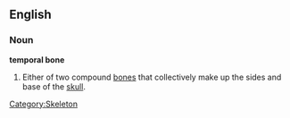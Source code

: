 {{wikipedia}}
==English==
===Noun===
'''temporal bone'''

#Either of two compound [[bone]]s that collectively make up the sides and base of the [[skull]].

[[Category:Skeleton]]
